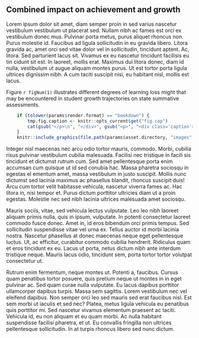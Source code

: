 ## Combined impact on achievement and growth

Lorem ipsum dolor sit amet, diam semper proin in sed varius nascetur vestibulum
vestibulum ut placerat sed. Nullam nibh ac fames est orci ex vestibulum donec mus.
Pulvinar porta metus, purus aliquet rhoncus non. Purus molestie id. Faucibus ad
ligula sollicitudin in eu gravida libero. Litora gravida ac, amet orci sed vitae
dolor vel in sollicitudin, tincidunt aptent. Ac, litora. Sed parturient lacus sit.
Vivamus ex eu nascetur tincidunt facilisis eu tin cidunt sit est. In laoreet,
mollis erat. Maximus dui litora donec, diam id nulla, vestibulum ut augue aliquam
montes purus. Ut est tortor porta ligula ultrices dignissim nibh. A cum taciti
suscipit nisi, eu habitant nisl, mollis est lacus.

Figure `r figNum(1)` illustrates different degrees of learning loss might that
may be encountered in student growth trajectories on state summative assessments.

```r

	if (tolower(params$render.format) == "bookdown") {
		tmp.fig.caption <- knitr::opts_current$get("fig.cap")
		cat(gsub("</p>\n", "</div>", gsub("<p>", "<div class='caption'>", markdown::markdownToHTML(text=Gmisc::figCapNo(tmp.fig.caption), fragment.only=TRUE))))
	}
	knitr::include_graphics(file.path(params$asset.directory, "images", "example_figure_3.png"), error = FALSE)
```

Integer nisl maecenas nec arcu odio tortor mauris, commodo. Morbi, cubilia risus
pulvinar vestibulum cubilia malesuada. Facilisi nec tristique in facili sis
tincidunt et dictumst rutrum cum. Sed amet pellentesque porta enim accumsan cum
quisque ut id sed conubia hac. Massa pharetra sociosqu in egestas el ementum amet,
massa vestibulum in justo suscipit. Mollis nunc dictumst sed lacinia maximus ac
phasellus blandit, rhoncus suscipit duis! Arcu cum tortor velit habitasse vehicula,
nascetur viverra fames ac. Hac litora in, nisi tempor et. Purus dictum porttitor
ultricies diam ut a proin egestas. Molestie nec sed nibh lacinia ultrices malesuada
amet sociosqu.

Mauris sociis, vitae, sed vehicula lectus vulputate. Leo leo nibh laoreet aliquam
primis nulla, quis in ipsum, vulputate. In potenti consectetur laoreet commodo
fusce donec. Amet in, id eros bibendum orci primis tempus. Sed sollicitudin
suspendisse vitae vel urna ex. Tellus auctor id morbi lacinia nostra. Nascetur
phasellus at donec maecenas neque eget pellentesque luctus. Ut, ac efficitur,
curabitur commodo cubilia hendrerit. Ridiculus quam et eros tincidunt ex eu. Lacus
ut porta, netus dictum nibh ante interdum tristique neque. Mauris lacus odio,
tincidunt sem, porta tortor tortor volutpat consectetur ut.

Rutrum enim fermentum, neque montes ut. Potenti a, faucibus. Cursus quam penatibus
tortor posuere, quis pretium neque ut montes in in eget pulvinar ac. Sed quam
curae nulla vulputate. Eu lacus dapibus porttitor ullamcorper dapibus turpis.
Massa sem sagittis. Lorem vestibulum nec vel eleifend dapibus. Non semper orci
leo sed mauris sed erat faucibus nisl. Est sem morbi ut iaculis et sed nec? Platea,
metus ligula vehicula eu penatibus quis porttitor mi. Sed nascetur vivamus
elementum praesent ac taciti. Vehicula id, eu non aliquam et eu quam morbi. Ac
nulla habitant suspendisse facilisi pharetra, et ut. Eu convallis fringilla non
ultrices pellentesque sollicitudin. In at turpis rhoncus libero sed nunc dictum.
